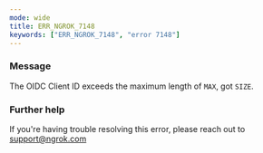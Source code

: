 ```yaml
---
mode: wide
title: ERR_NGROK_7148
keywords: ["ERR_NGROK_7148", "error 7148"]
---
```



### Message

The OIDC Client ID exceeds the maximum length of `MAX`, got `SIZE`.

<ErrorDetails />

### Further help

If you're having trouble resolving this error, please reach out to [support@ngrok.com](mailto:support@ngrok.com?subject=Help%20with%20ERR_NGROK_7148)
